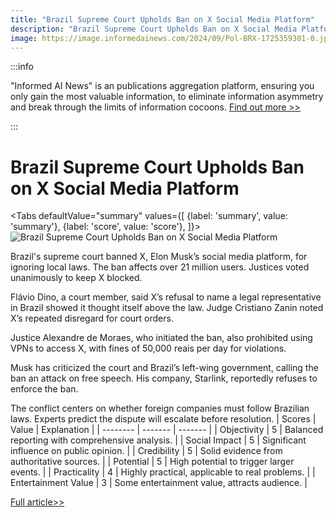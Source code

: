 ```yaml
---
title: "Brazil Supreme Court Upholds Ban on X Social Media Platform"
description: "Brazil Supreme Court Upholds Ban on X Social Media Platform"
image: https://image.informedainews.com/2024/09/Pol-BRX-1725359301-0.jpg
---
```



:::info

"Informed AI News" is an publications aggregation platform, ensuring you only gain the most valuable information, to eliminate information asymmetry and break through the limits of information cocoons.  [Find out more >>](/)

:::

# Brazil Supreme Court Upholds Ban on X Social Media Platform


<Tabs
	defaultValue="summary"
	values={[
	{label: 'summary', value: 'summary'},
	{label: 'score', value: 'score'},
]}>
<TabItem value="summary">
<img
  src="https://image.informedainews.com/2024/09/Pol-BRX-1725359301-0.jpg"
  alt="Brazil Supreme Court Upholds Ban on X Social Media Platform"
/>



Brazil's supreme court banned X, Elon Musk’s social media platform, for ignoring local laws. The ban affects over 21 million users. Justices voted unanimously to keep X blocked.

Flávio Dino, a court member, said X’s refusal to name a legal representative in Brazil showed it thought itself above the law. Judge Cristiano Zanin noted X’s repeated disregard for court orders.

Justice Alexandre de Moraes, who initiated the ban, also prohibited using VPNs to access X, with fines of 50,000 reais per day for violations.

Musk has criticized the court and Brazil’s left-wing government, calling the ban an attack on free speech. His company, Starlink, reportedly refuses to enforce the ban.

The conflict centers on whether foreign companies must follow Brazilian laws. Experts predict the dispute will escalate before resolution.
</TabItem>
<TabItem value="score">
	| Scores     | Value   | Explanation |
	| -------- | ------- | ------- |
	| Objectivity  | 5    | Balanced reporting with comprehensive analysis.    |
	| Social Impact | 5     | Significant influence on public opinion.    |
	| Credibility    | 5    | Solid evidence from authoritative sources.    |
	| Potential    | 5    | High potential to trigger larger events.    |
	| Practicality    | 4    | Highly practical, applicable to real problems.    |
	| Entertainment Value    | 3    | Some entertainment value, attracts audience.    |
</TabItem>
</Tabs>

[Full article>>](https://www.theguardian.com/technology/article/2024/sep/02/brazils-supreme-court-upholds-x-ban-over-conduct)
